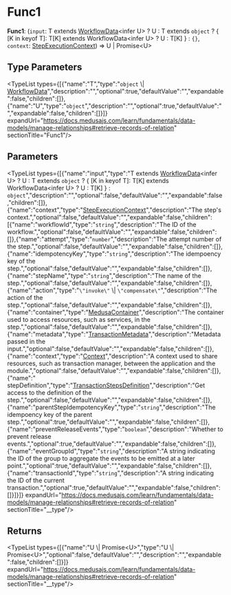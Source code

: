
# Func1

 **Func1**: (`input`: T extends [WorkflowData](../workflows.WorkflowData/page.mdx)&#60;infer U&#62; ? U : T extends `object` ? &#123; [K in keyof T]: T[K] extends WorkflowData&#60;infer U&#62; ? U : T[K] &#125; : ``{}``, `context`: [StepExecutionContext](../../interfaces/workflows.StepExecutionContext/page.mdx)) => U \| Promise&#60;U&#62;

## Type Parameters

<TypeList types={[{"name":"T","type":"`object` \\| [WorkflowData](../workflows.WorkflowData/page.mdx)","description":"","optional":true,"defaultValue":"","expandable":false,"children":[]},{"name":"U","type":"`object`","description":"","optional":true,"defaultValue":"","expandable":false,"children":[]}]} expandUrl="https://docs.medusajs.com/learn/fundamentals/data-models/manage-relationships#retrieve-records-of-relation" sectionTitle="Func1"/>

## Parameters

<TypeList types={[{"name":"input","type":"T extends [WorkflowData](../workflows.WorkflowData/page.mdx)&#60;infer U&#62; ? U : T extends `object` ? &#123; [K in keyof T]: T[K] extends WorkflowData&#60;infer U&#62; ? U : T[K] &#125; : `object`","description":"","optional":false,"defaultValue":"","expandable":false,"children":[]},{"name":"context","type":"[StepExecutionContext](../../interfaces/workflows.StepExecutionContext/page.mdx)","description":"The step's context.","optional":false,"defaultValue":"","expandable":false,"children":[{"name":"workflowId","type":"`string`","description":"The ID of the workflow.","optional":false,"defaultValue":"","expandable":false,"children":[]},{"name":"attempt","type":"`number`","description":"The attempt number of the step.","optional":false,"defaultValue":"","expandable":false,"children":[]},{"name":"idempotencyKey","type":"`string`","description":"The idempoency key of the step.","optional":false,"defaultValue":"","expandable":false,"children":[]},{"name":"stepName","type":"`string`","description":"The name of the step.","optional":false,"defaultValue":"","expandable":false,"children":[]},{"name":"action","type":"`\"invoke\"` \\| `\"compensate\"`","description":"The action of the step.","optional":false,"defaultValue":"","expandable":false,"children":[]},{"name":"container","type":"[MedusaContainer](../workflows.MedusaContainer/page.mdx)","description":"The container used to access resources, such as services, in the step.","optional":false,"defaultValue":"","expandable":false,"children":[]},{"name":"metadata","type":"[TransactionMetadata](../workflows.TransactionMetadata/page.mdx)","description":"Metadata passed in the input.","optional":false,"defaultValue":"","expandable":false,"children":[]},{"name":"context","type":"[Context](../../interfaces/workflows.Context/page.mdx)","description":"A context used to share resources, such as transaction manager, between the application and the module.","optional":false,"defaultValue":"","expandable":false,"children":[]},{"name":" stepDefinition","type":"[TransactionStepsDefinition](../workflows.TransactionStepsDefinition/page.mdx)","description":"Get access to the definition of the step.","optional":false,"defaultValue":"","expandable":false,"children":[]},{"name":"parentStepIdempotencyKey","type":"`string`","description":"The idempoency key of the parent step.","optional":true,"defaultValue":"","expandable":false,"children":[]},{"name":"preventReleaseEvents","type":"`boolean`","description":"Whether to prevent release events.","optional":true,"defaultValue":"","expandable":false,"children":[]},{"name":"eventGroupId","type":"`string`","description":"A string indicating the ID of the group to aggregate the events to be emitted at a later point.","optional":true,"defaultValue":"","expandable":false,"children":[]},{"name":"transactionId","type":"`string`","description":"A string indicating the ID of the current transaction.","optional":true,"defaultValue":"","expandable":false,"children":[]}]}]} expandUrl="https://docs.medusajs.com/learn/fundamentals/data-models/manage-relationships#retrieve-records-of-relation" sectionTitle="__type"/>

## Returns

<TypeList types={[{"name":"U \\| Promise&#60;U&#62;","type":"U \\| Promise&#60;U&#62;","optional":false,"defaultValue":"","description":"","expandable":false,"children":[]}]} expandUrl="https://docs.medusajs.com/learn/fundamentals/data-models/manage-relationships#retrieve-records-of-relation" sectionTitle="__type"/>
